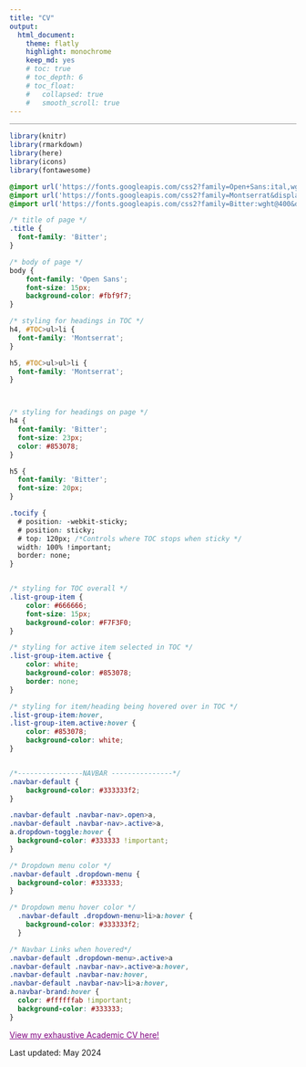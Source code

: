 ```yaml
---
title: "CV"
output: 
  html_document: 
    theme: flatly
    highlight: monochrome
    keep_md: yes 
    # toc: true  
    # toc_depth: 6
    # toc_float: 
    #   collapsed: true 
    #   smooth_scroll: true
--- 
```


***  
```r

library(knitr)
library(rmarkdown)
library(here)
library(icons)
library(fontawesome)

```

<style>
#TOC {
  background: url("static/TOC.png");
  background-size: contain;
  padding-top: 80px !important;
  padding-bottom: 80px !important;
  background-repeat: no-repeat;
}
</style>

<style>
a:link {
    color: purple;
}

a:visited {
    color: purple;
}

 a:hover {
    color: purple;
}

hr {
  height: 1px;
  background-color: #999999;
  border: none;
    }

</style>


```css

@import url('https://fonts.googleapis.com/css2?family=Open+Sans:ital,wght@0,300;0,400;1,400&display=swap');
@import url('https://fonts.googleapis.com/css2?family=Montserrat&display=swap');
@import url('https://fonts.googleapis.com/css2?family=Bitter:wght@400&display=swap');

/* title of page */
.title {
  font-family: 'Bitter';
}

/* body of page */
body {
    font-family: 'Open Sans';
    font-size: 15px;
    background-color: #fbf9f7;
}

/* styling for headings in TOC */
h4, #TOC>ul>li {
  font-family: 'Montserrat';
}

h5, #TOC>ul>ul>li {
  font-family: 'Montserrat';
}



/* styling for headings on page */
h4 {
  font-family: 'Bitter';
  font-size: 23px;
  color: #853078;
}

h5 {
  font-family: 'Bitter';
  font-size: 20px;
}

.tocify {
  # position: -webkit-sticky;
  # position: sticky; 
  # top: 120px; /*Controls where TOC stops when sticky */
  width: 100% !important;
  border: none;
}


/* styling for TOC overall */
.list-group-item {
    color: #666666;
    font-size: 15px;
    background-color: #F7F3F0;
}

/* styling for active item selected in TOC */
.list-group-item.active {
    color: white;
    background-color: #853078;
    border: none;
}

/* styling for item/heading being hovered over in TOC */
.list-group-item:hover, 
.list-group-item.active:hover {
    color: #853078;
    background-color: white;
}


/*----------------NAVBAR ---------------*/
.navbar-default {
    background-color: #333333f2;
}

.navbar-default .navbar-nav>.open>a, 
.navbar-default .navbar-nav>.active>a, 
a.dropdown-toggle:hover {
  background-color: #333333 !important;
}

/* Dropdown menu color */
.navbar-default .dropdown-menu {
  background-color: #333333;
}

/* Dropdown menu hover color */
  .navbar-default .dropdown-menu>li>a:hover {
    background-color: #333333f2;
  }

/* Navbar Links when hovered*/
.navbar-default .dropdown-menu>.active>a
.navbar-default .navbar-nav>.active>a:hover, 
.navbar-default .navbar-nav:hover, 
.navbar-default .navbar-nav>li>a:hover, 
a.navbar-brand:hover {
  color: #ffffffab !important;
  background-color: #333333;
}
```

[View my exhaustive Academic CV here!](https://github.com/nikita-telkar/nikita-telkar.github.io/blob/main/Telkar_Nikita_Academic_CV.pdf)  

Last updated: May 2024    




